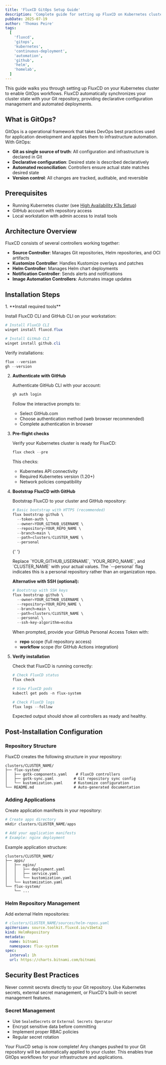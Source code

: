 ```yaml
---
title: 'FluxCD GitOps Setup Guide'
description: 'Complete guide for setting up FluxCD on Kubernetes clusters to enable GitOps workflows with automated deployments and configuration management.'
pubDate: 2025-07-19
author: 'Thomas Peire'
tags:
  [
    'fluxcd',
    'gitops',
    'kubernetes',
    'continuous-deployment',
    'automation',
    'github',
    'helm',
    'homelab',
  ]
---
```



This guide walks you through setting up FluxCD on your Kubernetes cluster to enable GitOps workflows. FluxCD automatically synchronizes your cluster state with your Git repository, providing declarative configuration management and automated deployments.

## What is GitOps?

GitOps is a operational framework that takes DevOps best practices used for application development and applies them to infrastructure automation. With GitOps:

- **Git as single source of truth**: All configuration and infrastructure is declared in Git
- **Declarative configuration**: Desired state is described declaratively
- **Automated reconciliation**: Controllers ensure actual state matches desired state
- **Version control**: All changes are tracked, auditable, and reversible

## Prerequisites

- Running Kubernetes cluster (see [High Availability K3s Setup](/guides/setup-ha-k3s))
- GitHub account with repository access
- Local workstation with admin access to install tools

## Architecture Overview

FluxCD consists of several controllers working together:

- **Source Controller**: Manages Git repositories, Helm repositories, and OCI artifacts
- **Kustomize Controller**: Handles Kustomize overlays and patches
- **Helm Controller**: Manages Helm chart deployments
- **Notification Controller**: Sends alerts and notifications
- **Image Automation Controllers**: Automates image updates

## Installation Steps

<Steps>
1. **Install required tools**
   
   Install FluxCD CLI and GitHub CLI on your workstation:
   
   ```powershell
   # Install FluxCD CLI
   winget install fluxcd.flux
   
   # Install GitHub CLI
   winget install github.cli
   ```
   
   Verify installations:
   
   ```powershell
   flux --version
   gh --version
   ```

2. **Authenticate with GitHub**

   Authenticate GitHub CLI with your account:

   ```powershell
   gh auth login
   ```

   Follow the interactive prompts to:

   - Select GitHub.com
   - Choose authentication method (web browser recommended)
   - Complete authentication in browser

3. **Pre-flight checks**

   Verify your Kubernetes cluster is ready for FluxCD:

   ```powershell
   flux check --pre
   ```

   This checks:

   - Kubernetes API connectivity
   - Required Kubernetes version (1.20+)
   - Network policies compatibility

4. **Bootstrap FluxCD with GitHub**

   Bootstrap FluxCD to your cluster and GitHub repository:

   ```powershell
   # Basic bootstrap with HTTPS (recommended)
   flux bootstrap github \
     --token-auth \
     --owner=YOUR_GITHUB_USERNAME \
     --repository=YOUR_REPO_NAME \
     --branch=main \
     --path=clusters/CLUSTER_NAME \
     --personal
   ```

   {' '}

   <Aside type="tip">
     Replace `YOUR_GITHUB_USERNAME`, `YOUR_REPO_NAME`, and `CLUSTER_NAME` with
     your actual values. The `--personal` flag indicates this is a personal
     repository rather than an organization repo.
   </Aside>

   **Alternative with SSH (optional):**

   ```powershell
   # Bootstrap with SSH keys
   flux bootstrap github \
     --owner=YOUR_GITHUB_USERNAME \
     --repository=YOUR_REPO_NAME \
     --branch=main \
     --path=clusters/CLUSTER_NAME \
     --personal \
     --ssh-key-algorithm=ecdsa
   ```

   When prompted, provide your GitHub Personal Access Token with:

   - **repo** scope (full repository access)
   - **workflow** scope (for GitHub Actions integration)

5. **Verify installation**

   Check that FluxCD is running correctly:

   ```powershell
   # Check FluxCD status
   flux check

   # View FluxCD pods
   kubectl get pods -n flux-system

   # Check FluxCD logs
   flux logs --follow
   ```

   Expected output should show all controllers as ready and healthy.

</Steps>

## Post-Installation Configuration

### Repository Structure

FluxCD creates the following structure in your repository:

```
clusters/CLUSTER_NAME/
├── flux-system/
│   ├── gotk-components.yaml    # FluxCD controllers
│   ├── gotk-sync.yaml         # Git repository sync config
│   └── kustomization.yaml     # Kustomize configuration
└── README.md                  # Auto-generated documentation
```

### Adding Applications

Create application manifests in your repository:

```powershell
# Create apps directory
mkdir clusters/CLUSTER_NAME/apps

# Add your application manifests
# Example: nginx deployment
```

Example application structure:

```
clusters/CLUSTER_NAME/
├── apps/
│   ├── nginx/
│   │   ├── deployment.yaml
│   │   ├── service.yaml
│   │   └── kustomization.yaml
│   └── kustomization.yaml
└── flux-system/
    └── ...
```

### Helm Repository Management

Add external Helm repositories:

```yaml
# clusters/CLUSTER_NAME/sources/helm-repos.yaml
apiVersion: source.toolkit.fluxcd.io/v1beta2
kind: HelmRepository
metadata:
  name: bitnami
  namespace: flux-system
spec:
  interval: 1h
  url: https://charts.bitnami.com/bitnami
```

## Security Best Practices

<Aside type="caution">
  Never commit secrets directly to your Git repository. Use Kubernetes secrets,
  external secret management, or FluxCD's built-in secret management features.
</Aside>

### Secret Management

- Use `SealedSecrets` or `External Secrets Operator`
- Encrypt sensitive data before committing
- Implement proper RBAC policies
- Regular secret rotation

<Aside type="tip">
  Your FluxCD setup is now complete! Any changes pushed to your Git repository
  will be automatically applied to your cluster. This enables true GitOps
  workflows for your infrastructure and applications.
</Aside>
